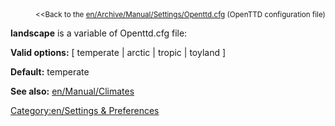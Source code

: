 
:<small><<Back to the [[en/Archive/Manual/Settings/Openttd.cfg]] (OpenTTD configuration file)</small>


'''landscape''' is a variable of Openttd.cfg file:

'''Valid options:''' [ temperate | arctic | tropic | toyland ]

'''Default:''' temperate

'''See also:''' [[en/Manual/Climates]]

[[Category:en/Settings & Preferences]]